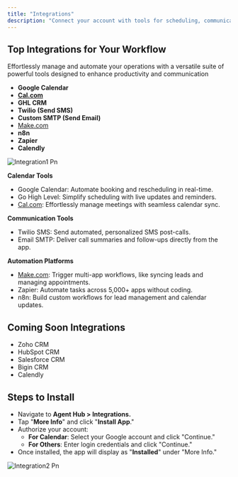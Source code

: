 ```yaml
---
title: "Integrations"
description: "Connect your account with tools for scheduling, communication, automation, and CRM management to streamline workflows and boost efficiency."
---
```


## **Top Integrations for Your Workflow**

Effortlessly manage and automate your operations with a versatile suite of powerful tools designed to enhance productivity and communication

- **Google Calendar**
- [**Cal.com**](http://Cal.com)
- **GHL CRM**
- **Twilio (Send SMS)**
- **Custom SMTP (Send Email)**
- [Make.com](http://Make.com)
- **n8n**
- **Zapier**
- **Calendly**

![Integration1 Pn](/images/integration1.png)

**Calendar Tools**

- Google Calendar: Automate booking and rescheduling in real-time.
- Go High Level: Simplify scheduling with live updates and reminders.
- [Cal.com](http://Cal.com): Effortlessly manage meetings with seamless calendar sync.

**Communication Tools**

- Twilio SMS: Send automated, personalized SMS post-calls.
- Email SMTP: Deliver call summaries and follow-ups directly from the app.

**Automation Platforms**

- [Make.com](http://Make.com): Trigger multi-app workflows, like syncing leads and managing appointments.
- Zapier: Automate tasks across 5,000+ apps without coding.
- n8n: Build custom workflows for lead management and calendar updates.

## **Coming Soon Integrations**

- Zoho CRM
- HubSpot CRM
- Salesforce CRM
- Bigin CRM
- Calendly

## **Steps to Install**

- Navigate to **Agent Hub \> Integrations.**
- Tap "**More Info**" and click "**Install App**."
- Authorize your account:
  - **For Calendar**: Select your Google account and click "Continue."
  - **For Others**: Enter login credentials and click "Continue."
- Once installed, the app will display as "**Installed**" under "More Info."

![Integration2 Pn](/images/integration2.png)
